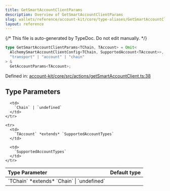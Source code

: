 ```yaml
---
title: GetSmartAccountClientParams
description: Overview of GetSmartAccountClientParams
slug: wallets/reference/account-kit/core/type-aliases/GetSmartAccountClientParams
layout: reference
---
```


{/* This file is auto-generated by TypeDoc. Do not edit manually. */}

```ts
type GetSmartAccountClientParams<TChain, TAccount> = Omit<
  AlchemySmartAccountClientConfig<TChain, SupportedAccount<TAccount>>,
  "transport" | "account" | "chain"
> &
  GetAccountParams<TAccount>;
```

Defined in: [account-kit/core/src/actions/getSmartAccountClient.ts:38](https://github.com/alchemyplatform/aa-sdk/blob/153785ddc87beb160382c2bae7dbafa4a66ade9a/account-kit/core/src/actions/getSmartAccountClient.ts#L38)

## Type Parameters

<table>
  <thead>
    <tr>
      <th align="left">Type Parameter</th>
      <th align="left">Default type</th>
    </tr>
  </thead>

  <tbody>
    <tr>
      <td>
        `TChain` *extends* `Chain` | `undefined`
      </td>

      <td>
        `Chain` | `undefined`
      </td>
    </tr>

    <tr>
      <td>
        `TAccount` *extends* `SupportedAccountTypes`
      </td>

      <td>
        `SupportedAccountTypes`
      </td>
    </tr>

  </tbody>
</table>
